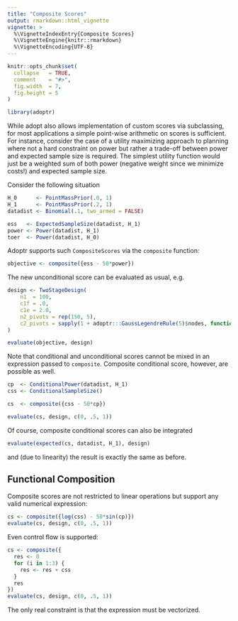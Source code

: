 ---
title: "Composite Scores"
output: rmarkdown::html_vignette
vignette: >
  %\VignetteIndexEntry{Composite Scores}
  %\VignetteEngine{knitr::rmarkdown}
  %\VignetteEncoding{UTF-8}
---

```{r, include = FALSE}
knitr::opts_chunk$set(
  collapse   = TRUE,
  comment    = "#>",
  fig.width  = 7,
  fig.height = 5
)
```

```{r setup}
library(adoptr)
```



While adopt also allows implementation of custom scores via subclassing,
for most applications a simple point-wise arithmetic on scores is
sufficient.
For instance, consider the case of a utility maximizing approach to
planning where not a hard constraint on power but rather a trade-off between 
power and expected sample size is required.
The simplest utility function would just be a weighted sum of both
power (negative weight since we minimize costs!) and expected
sample size.

Consider the following situation
```{r}
H_0      <- PointMassPrior(.0, 1)
H_1      <- PointMassPrior(.2, 1)
datadist <- Binomial(.1, two_armed = FALSE)

ess   <- ExpectedSampleSize(datadist, H_1)
power <- Power(datadist, H_1)
toer  <- Power(datadist, H_0)
```

Adoptr supports such `CompositeScores` via the `composite` function:
```{r sum}
objective <- composite({ess - 50*power})
```

The new unconditional score can be evaluated as usual, e.g.
```{r}
design <- TwoStageDesign(
    n1  = 100,
    c1f = .0,
    c1e = 2.0,
    n2_pivots = rep(150, 5),
    c2_pivots = sapply(1 + adoptr:::GaussLegendreRule(5)$nodes, function(x) -x + 2)
)

evaluate(objective, design)
```

Note that conditional and unconditional scores cannot be mixed in an 
expression passed to `composite`. 
Composite conditional score, however, are possible as well.
```{r}
cp  <- ConditionalPower(datadist, H_1)
css <- ConditionalSampleSize()

cs  <- composite({css - 50*cp})
```

```{r}
evaluate(cs, design, c(0, .5, 1))
```

Of course, composite conditional scores can also be integrated
```{r}
evaluate(expected(cs, datadist, H_1), design)
```
and (due to linearity) the result is exactly the same as before.



## Functional Composition

Composite scores are not restricted to linear operations but support
any valid numerical expression:
```{r}
cs <- composite({log(css) - 50*sin(cp)})
evaluate(cs, design, c(0, .5, 1))
```
Even control flow is supported:
```{r}
cs <- composite({
  res <- 0
  for (i in 1:3) {
    res <- res + css
  }
  res
})
evaluate(cs, design, c(0, .5, 1))
```
The only real constraint is that the expression must be vectorized.
